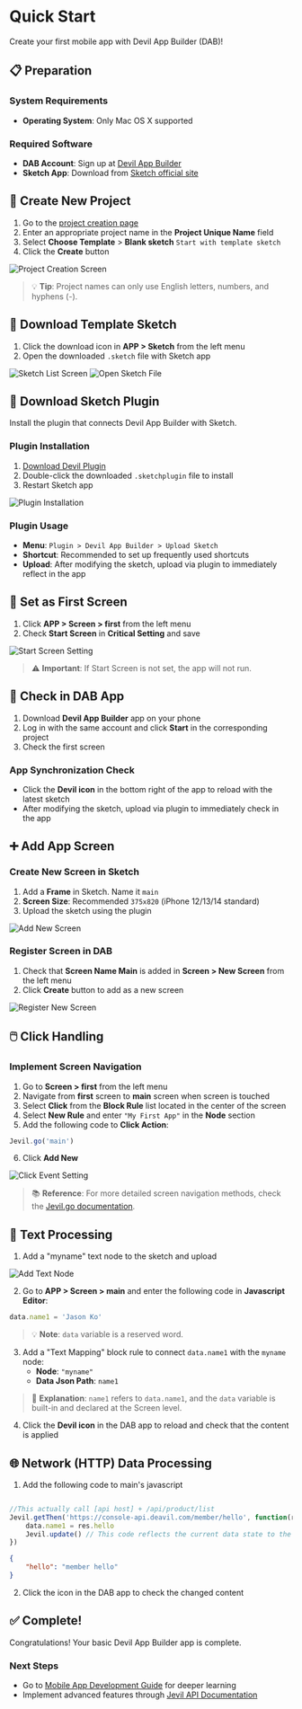 # Quick Start

Create your first mobile app with Devil App Builder (DAB)!

## 📋 Preparation

### System Requirements
- **Operating System**: Only Mac OS X supported

### Required Software
- **DAB Account**: Sign up at [Devil App Builder](https://www.devil-app-builder.com)
- **Sketch App**: Download from [Sketch official site](https://www.sketch.com/)

## 🚀 Create New Project

1. Go to the [project creation page](https://www.devil-app-builder.com/project/new)
2. Enter an appropriate project name in the **Project Unique Name** field
3. Select **Choose Template** > **Blank sketch**
   `Start with template sketch`
4. Click the **Create** button

![Project Creation Screen](/image/project-new.png)

> 💡 **Tip**: Project names can only use English letters, numbers, and hyphens (-).

## 📱 Download Template Sketch

1. Click the download icon in **APP > Sketch** from the left menu
2. Open the downloaded `.sketch` file with Sketch app

![Sketch List Screen](/image/sketch-list.png)
![Open Sketch File](/image/sketch.png)

## 🔌 Download Sketch Plugin

Install the plugin that connects Devil App Builder with Sketch.

### Plugin Installation
1. [Download Devil Plugin](https://img.deavil.com/plugin/devil_plugin.sketchplugin.zip)
2. Double-click the downloaded `.sketchplugin` file to install
3. Restart Sketch app

![Plugin Installation](/image/sketch-plugin.png)

### Plugin Usage
- **Menu**: `Plugin > Devil App Builder > Upload Sketch`
- **Shortcut**: Recommended to set up frequently used shortcuts
- **Upload**: After modifying the sketch, upload via plugin to immediately reflect in the app

## 🎯 Set as First Screen

1. Click **APP > Screen > first** from the left menu
2. Check **Start Screen** in **Critical Setting** and save

![Start Screen Setting](/image/screen-setting.png)

> ⚠️ **Important**: If Start Screen is not set, the app will not run.

## 📲 Check in DAB App

1. Download **Devil App Builder** app on your phone
2. Log in with the same account and click **Start** in the corresponding project
3. Check the first screen

### App Synchronization Check
- Click the **Devil icon** in the bottom right of the app to reload with the latest sketch
- After modifying the sketch, upload via plugin to immediately check in the app

## ➕ Add App Screen

### Create New Screen in Sketch
1. Add a **Frame** in Sketch. Name it `main`
2. **Screen Size**: Recommended `375x820` (iPhone 12/13/14 standard)
3. Upload the sketch using the plugin

![Add New Screen](/image/sketch-main-add.png)

### Register Screen in DAB
1. Check that **Screen Name Main** is added in **Screen > New Screen** from the left menu
2. Click **Create** button to add as a new screen

![Register New Screen](/image/new-screen.png)

## 🖱️ Click Handling

### Implement Screen Navigation
1. Go to **Screen > first** from the left menu
2. Navigate from **first** screen to **main** screen when screen is touched
3. Select **Click** from the **Block Rule** list located in the center of the screen
4. Select **New Rule** and enter `"My First App"` in the **Node** section
5. Add the following code to **Click Action**:

```js filename="Click Action"
Jevil.go('main')
```

6. Click **Add New**

![Click Event Setting](/image/click-mapping.png)

> 📚 **Reference**: For more detailed screen navigation methods, check the [Jevil.go documentation](/en/mobileapp/jevil/screenmove#jevilgo).

## 📝 Text Processing

1. Add a "myname" text node to the sketch and upload

![Add Text Node](/image/myname-text.png)

2. Go to **APP > Screen > main** and enter the following code in **Javascript Editor**:

```js filename="Javascript"
data.name1 = 'Jason Ko'
```

> 💡 **Note**: `data` variable is a reserved word.

3. Add a "Text Mapping" block rule to connect `data.name1` with the `myname` node:
   - **Node**: `"myname"`
   - **Data Json Path**: `name1`

> 📝 **Explanation**: `name1` refers to `data.name1`, and the `data` variable is built-in and declared at the Screen level.

4. Click the **Devil icon** in the DAB app to reload and check that the content is applied

## 🌐 Network (HTTP) Data Processing

1. Add the following code to main's javascript
```js filename="HTTP Get with pre-defined api host"

//This actually call [api host] + /api/product/list
Jevil.getThen('https://console-api.deavil.com/member/hello', function(res) {
    data.name1 = res.hello
    Jevil.update() // This code reflects the current data state to the app screen
})
```

``` json filename="https://console-api.deavil.com/member/hello"
{
    "hello": "member hello"
}
```
2. Click the icon in the DAB app to check the changed content

## ✅ Complete!

Congratulations! Your basic Devil App Builder app is complete.

### Next Steps
- Go to [Mobile App Development Guide](/en/mobileapp/introduction) for deeper learning
- Implement advanced features through [Jevil API Documentation](/en/mobileapp/jevil/introduction)

